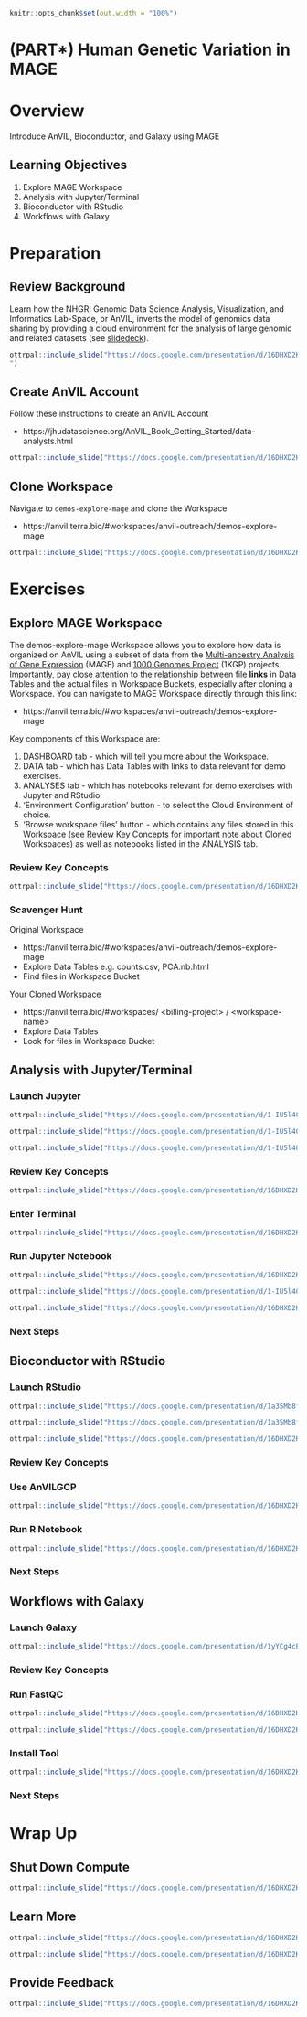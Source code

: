 ```r
knitr::opts_chunk$set(out.width = "100%")
```

# (PART\*) Human Genetic Variation in MAGE {-}   

# Overview {#human-genetic-variation-in-mage-overview}

Introduce AnVIL, Bioconductor, and Galaxy using MAGE

## Learning Objectives

1. Explore MAGE Workspace 
1. Analysis with Jupyter/Terminal
1. Bioconductor with RStudio
1. Workflows with Galaxy

# Preparation {#human-genetic-variation-in-mage-preparation}

## Review Background

Learn how the NHGRI Genomic Data Science Analysis, Visualization, and Informatics Lab-Space, or AnVIL, inverts the model of genomics data sharing by providing a cloud environment for the analysis of large genomic and related datasets (see [slidedeck](https://docs.google.com/presentation/d/16DHXD2KNyjjP2mKzPDHmNE9loYy6OgqGG0-Kn8CLFak/edit?slide=id.g336d9ca244f_0_6#slide=id.g336d9ca244f_0_6)).

```r
ottrpal::include_slide("https://docs.google.com/presentation/d/16DHXD2KNyjjP2mKzPDHmNE9loYy6OgqGG0-Kn8CLFak/edit#slide=id.g36a25834c74_19_108
")
```

## Create AnVIL Account

Follow these instructions to create an AnVIL Account

- https://jhudatascience.org/AnVIL_Book_Getting_Started/data-analysts.html

```r
ottrpal::include_slide("https://docs.google.com/presentation/d/16DHXD2KNyjjP2mKzPDHmNE9loYy6OgqGG0-Kn8CLFak/edit#slide=id.g369240085c8_0_0")
```

## Clone Workspace

Navigate to `demos-explore-mage` and clone the Workspace

- https://anvil.terra.bio/#workspaces/anvil-outreach/demos-explore-mage

```r
ottrpal::include_slide("https://docs.google.com/presentation/d/16DHXD2KNyjjP2mKzPDHmNE9loYy6OgqGG0-Kn8CLFak/edit#slide=id.g36877bec10a_0_0")
```

# Exercises {#human-genetic-variation-in-mage-exercises}

## Explore MAGE Workspace

The demos-explore-mage Workspace allows you to explore how data is organized on AnVIL using a subset of data from the [Multi-ancestry Analysis of Gene Expression](https://pubmed.gov/39020179) (MAGE) and [1000 Genomes Project](https://www.internationalgenome.org) (1KGP) projects.
Importantly, pay close attention to the relationship between file **links** in Data Tables and the actual files in Workspace Buckets, especially after cloning a Workspace.
You can navigate to MAGE Workspace directly through this link: 

- https://anvil.terra.bio/#workspaces/anvil-outreach/demos-explore-mage

Key components of this Workspace are:

1. DASHBOARD tab - which will tell you more about the Workspace.
1. DATA tab - which has Data Tables with links to data relevant for demo exercises.
1. ANALYSES tab - which has notebooks relevant for demo exercises with Jupyter and RStudio.
1. 'Environment Configuration' button - to select the Cloud Environment of choice.
1. 'Browse workspace files' button - which contains any files stored in this Workspace (see Review Key Concepts for important note about Cloned Workspaces) as well as notebooks listed in the ANALYSIS tab.


### Review Key Concepts

```r
ottrpal::include_slide("https://docs.google.com/presentation/d/16DHXD2KNyjjP2mKzPDHmNE9loYy6OgqGG0-Kn8CLFak/edit#slide=id.g33d1f69b524_1_1")
```

### Scavenger Hunt

Original Workspace

- https://anvil.terra.bio/#workspaces/anvil-outreach/demos-explore-mage
- Explore Data Tables e.g. counts.csv, PCA.nb.html
- Find files in Workspace Bucket

Your Cloned Workspace

- https://anvil.terra.bio/#workspaces/ &lt;billing-project&gt; / &lt;workspace-name&gt;
- Explore Data Tables
- Look for files in Workspace Bucket

## Analysis with Jupyter/Terminal

### Launch Jupyter

```r
ottrpal::include_slide("https://docs.google.com/presentation/d/1-IU5l40UxmpoBqFimSUmT1PNEUij2UnXMslOsiG5ncE/edit#slide=id.g14ea2db115d_0_22")
```

```r
ottrpal::include_slide("https://docs.google.com/presentation/d/1-IU5l40UxmpoBqFimSUmT1PNEUij2UnXMslOsiG5ncE/edit#slide=id.g14ea2db115d_0_18")
```

```r
ottrpal::include_slide("https://docs.google.com/presentation/d/1-IU5l40UxmpoBqFimSUmT1PNEUij2UnXMslOsiG5ncE/edit#slide=id.g14ea2db115d_0_41")
```

### Review Key Concepts

```r
ottrpal::include_slide("https://docs.google.com/presentation/d/16DHXD2KNyjjP2mKzPDHmNE9loYy6OgqGG0-Kn8CLFak/edit#slide=id.g369240085c8_0_158")
```

### Enter Terminal

```r
ottrpal::include_slide("https://docs.google.com/presentation/d/16DHXD2KNyjjP2mKzPDHmNE9loYy6OgqGG0-Kn8CLFak/edit#slide=id.g369240085c8_0_32")
```

### Run Jupyter Notebook

```r
ottrpal::include_slide("https://docs.google.com/presentation/d/16DHXD2KNyjjP2mKzPDHmNE9loYy6OgqGG0-Kn8CLFak/edit#slide=id.g369240085c8_0_36")
```

```r
ottrpal::include_slide("https://docs.google.com/presentation/d/1-IU5l40UxmpoBqFimSUmT1PNEUij2UnXMslOsiG5ncE/edit#slide=id.g25442045568_0_82")
```

```r
ottrpal::include_slide("https://docs.google.com/presentation/d/16DHXD2KNyjjP2mKzPDHmNE9loYy6OgqGG0-Kn8CLFak/edit#slide=id.g369240085c8_0_40")
```

### Next Steps

## Bioconductor with RStudio

### Launch RStudio

```r
ottrpal::include_slide("https://docs.google.com/presentation/d/1a35Mb8f0M-bQkBcHa1cyQc6YxXoBLtExCz96nv08vkA/edit#slide=id.g14ea2db115d_0_18")
```

```r
ottrpal::include_slide("https://docs.google.com/presentation/d/1a35Mb8f0M-bQkBcHa1cyQc6YxXoBLtExCz96nv08vkA/edit#slide=id.g256428d32e5_0_10")
```

```r
ottrpal::include_slide("https://docs.google.com/presentation/d/16DHXD2KNyjjP2mKzPDHmNE9loYy6OgqGG0-Kn8CLFak/edit#slide=id.g369240085c8_0_71")
```

### Review Key Concepts

### Use AnVILGCP

```r
ottrpal::include_slide("https://docs.google.com/presentation/d/16DHXD2KNyjjP2mKzPDHmNE9loYy6OgqGG0-Kn8CLFak/edit#slide=id.g369240085c8_0_80")
```

### Run R Notebook

```r
ottrpal::include_slide("https://docs.google.com/presentation/d/16DHXD2KNyjjP2mKzPDHmNE9loYy6OgqGG0-Kn8CLFak/edit#slide=id.g369240085c8_0_84")
```

### Next Steps

## Workflows with Galaxy

### Launch Galaxy

```r
ottrpal::include_slide("https://docs.google.com/presentation/d/1yYCg4cPVBMMDghT17B4XzROieqyMH99Ex9nMm_Scm9Q/edit#slide=id.ge1182914a6_0_36")
```

### Review Key Concepts

### Run FastQC

```r
ottrpal::include_slide("https://docs.google.com/presentation/d/16DHXD2KNyjjP2mKzPDHmNE9loYy6OgqGG0-Kn8CLFak/edit#slide=id.g369240085c8_0_90")
```

```r
ottrpal::include_slide("https://docs.google.com/presentation/d/16DHXD2KNyjjP2mKzPDHmNE9loYy6OgqGG0-Kn8CLFak/edit#slide=id.g369240085c8_0_96")
```

### Install Tool

```r
ottrpal::include_slide("https://docs.google.com/presentation/d/16DHXD2KNyjjP2mKzPDHmNE9loYy6OgqGG0-Kn8CLFak/edit#slide=id.g369240085c8_0_100")
```

### Next Steps

# Wrap Up {#human-genetic-variation-in-mage-wrap-up}

## Shut Down Compute

```r
ottrpal::include_slide("https://docs.google.com/presentation/d/16DHXD2KNyjjP2mKzPDHmNE9loYy6OgqGG0-Kn8CLFak/edit#slide=id.g369240085c8_0_110")
```

## Learn More

```r
ottrpal::include_slide("https://docs.google.com/presentation/d/16DHXD2KNyjjP2mKzPDHmNE9loYy6OgqGG0-Kn8CLFak/edit#slide=id.g369240085c8_0_136")
```

```r
ottrpal::include_slide("https://docs.google.com/presentation/d/16DHXD2KNyjjP2mKzPDHmNE9loYy6OgqGG0-Kn8CLFak/edit#slide=id.g369240085c8_0_126")
```

## Provide Feedback

```r
ottrpal::include_slide("https://docs.google.com/presentation/d/16DHXD2KNyjjP2mKzPDHmNE9loYy6OgqGG0-Kn8CLFak/edit#slide=id.g369240085c8_0_120")
```
